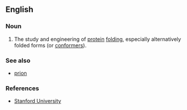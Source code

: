 ==English==

===Noun===
{{en-noun|-}}

# {{context|neologism|biosciences|lang=en}} The study and engineering of [[protein]] [[folding]], especially alternatively folded forms (or [[conformer]]s).

===See also===
* [[prion]]

===References===
* [http://www.stanford.edu/dept/HPS/WritingScience/Asynopsisofbioconf.pdf Stanford University]